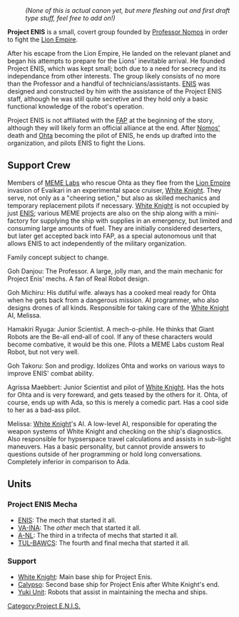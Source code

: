 : ''(None of this is actual canon yet, but mere fleshing out and first draft type stuff, feel free to add on!)''
'''Project ENIS''' is a small, covert group founded by [[Yuan Nomos|Professor Nomos]] in order to fight the [[Lion Empire]].

After his escape from the Lion Empire, He landed on the relevant planet and began his attempts to prepare for the Lions' inevitable arrival. He founded Project ENIS, which was kept small; both due to a need for secrecy and its independance from other interests.  The group likely consists of no more than the Professor and a handful of technicians/assistants. [[ENIS]] was designed and constructed by him with the assistance of the Project ENIS staff, although he was still quite secretive and they hold only a basic functional knowledge of the robot's operation.

Project ENIS is not affiliated with the [[Federation of Allied Planets|FAP]] at the beginning of the story, although they will likely form an official alliance at the end. After [[Yuan Nomos|Nomos']] death and [[Kobayashi Ohta|Ohta]] becoming the pilot of ENIS, he ends up drafted into the organization, and pilots ENIS to fight the Lions.

== Support Crew ==
Members of [[Federation of Allied Planets#Mass Energy, Mobile Entity Laboratories|MEME Labs]] who rescue Ohta as they flee from the [[Lion Empire]] invasion of Evaikari in an experimental space cruiser, [[White Knight]]. They serve, not only as a "cheering setion," but also as skilled mechanics and temporary replacement pilots if necessary. [[White Knight]] is not occupied by just [[ENIS]]; various MEME projects are also on the ship along with a mini-factory for supplying the ship with supplies in an emergency, but limited and consuming large amounts of fuel. They are initially considered deserters, but later get accepted back into FAP, as a special autonomous unit that allows ENIS to act independently of the military organization.

Family concept subject to change.

Goh Danjou: The Professor. A large, jolly man, and the main mechanic for Project Enis' mechs. A fan of Real Robot design.

Goh Michiru: His dutiful wife. always has a cooked meal ready for Ohta when he gets back from a dangerous mission. AI programmer, who also designs drones of all kinds. Responsible for taking care of the [[White Knight]] AI, Melissa. 

Hamakiri Ryuga: Junior Scientist. A mech-o-phile. He thinks that Giant Robots are the Be-all end-all of cool. If any of these characters would become combative, it would be this one. Pilots a MEME Labs custom Real Robot, but not very well.

Goh Takoru: Son and prodigy. Idolizes Ohta and works on various ways to improve ENIS' combat ability.

Agrissa Maebbert: Junior Scientist and pilot of [[White Knight]]. Has the hots for Ohta and is very foreward, and gets teased by the others for it. Ohta, of course, ends up with Ada, so this is merely a comedic part. Has a cool side to her as a bad-ass pilot.

Melissa: [[White Knight]]'s AI. A low-level AI, responsible for operating the weapon systems of White Knight and checking on the ship's diagnostics. Also responsible for hypserspace travel calculations and assists in sub-light maneuvers. Has a basic personality, but cannot provide answers to questions outside of her programming or hold long conversations. Completely inferior in comparison to Ada.

== Units ==
=== Project ENIS Mecha ===
* [[ENIS]]: The mech that started it all. 
* [[VA-INA]]: The <i>other</i> mech that started it all.
* [[A-NL]]: The third in a trifecta of mechs that started it all.
* [[TUL-BAWCS]]: The fourth and final mecha that started it all.

=== Support ===
* [[White Knight (Project ENIS)|White Knight]]: Main base ship for Project Enis.
* [[Calypso]]: Second base ship for Project Enis after White Knight's end.
* [[Yuki Unit]]: Robots that assist in maintaining the mecha and ships.

[[Category:Project E.N.I.S.]]